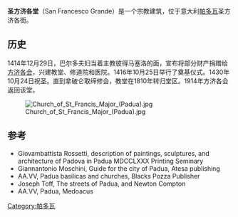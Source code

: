 {{Infobox religious building
| building_name= 圣方济各堂
| image= PadovaChiesaSanFrancesco.jpg
| location= Padova Padova - Stemma.png
| religious_affiliation= 天主教 
| consecration_year= 1430
| architect= Nicholas Gobbo
| architecture_type= [[教堂|教堂]]
| architecture_style= 哥特式| facade_direction= N
| groundbreaking = 1416
| year_completed= 16世纪
}}
'''圣方济各堂'''（San Francesco Grande）是一个宗教建筑，位于意大利[[帕多瓦|帕多瓦]]圣方济各街。

==历史==
1414年12月29日，巴尔多夫妇当着主教彼得马塞洛的面，宣布将部分财产捐赠给[[方济各会|方济各会]]，兴建教堂、修道院和医院。1416年10月25日举行了奠基仪式。1430年10月24日祝圣。直到拿破仑取缔修会，教堂在1810年转归堂区。1914年方济各会返回该堂。

[[File:Church_of_St_Francis_Major_(Padua).jpg|thumb]]

==参考==
*Giovambattista Rossetti, description of paintings, sculptures, and architecture of Padova in Padua MDCCLXXX Printing Seminary
*Giannantonio Moschini, Guide for the city of Padua, Atesa publishing
*AA.VV, Padua basilicas and churches, Blacks Pozza Publisher
*Joseph Toff, The streets of Padua, and Newton Compton
*AA.VV, Padua, Medoacus
{{reflist}}
{{coord|45.4049|N|11.8806|E|source:wikidata|display=title}}
[[Category:帕多瓦|Category:帕多瓦]]